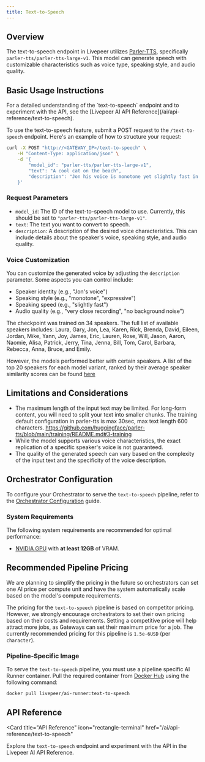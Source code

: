 ```yaml
---
title: Text-to-Speech
---
```


## Overview

The text-to-speech endpoint in Livepeer utilizes
[Parler-TTS](https://github.com/huggingface/parler-tts), specifically
`parler-tts/parler-tts-large-v1`. This model can generate speech with
customizable characteristics such as voice type, speaking style, and audio
quality.

## Basic Usage Instructions

<Tip>
  For a detailed understanding of the `text-to-speech` endpoint and to
  experiment with the API, see the [Livepeer AI API
  Reference](/ai/api-reference/text-to-speech).
</Tip>

To use the text-to-speech feature, submit a POST request to the
`/text-to-speech` endpoint. Here's an example of how to structure your request:

```bash
curl -X POST "http://<GATEWAY_IP>/text-to-speech" \
    -H "Content-Type: application/json" \
    -d '{
        "model_id": "parler-tts/parler-tts-large-v1",
        "text": "A cool cat on the beach",
        "description": "Jon his voice is monotone yet slightly fast in delivery, with a very close recording that almost has no background noise."
    }'
```

### Request Parameters

- `model_id`: The ID of the text-to-speech model to use. Currently, this should
  be set to `"parler-tts/parler-tts-large-v1"`.
- `text`: The text you want to convert to speech.
- `description`: A description of the desired voice characteristics. This can
  include details about the speaker's voice, speaking style, and audio quality.

### Voice Customization

You can customize the generated voice by adjusting the `description` parameter.
Some aspects you can control include:

- Speaker identity (e.g., "Jon's voice")
- Speaking style (e.g., "monotone", "expressive")
- Speaking speed (e.g., "slightly fast")
- Audio quality (e.g., "very close recording", "no background noise")

The checkpoint was trained on 34 speakers. The full list of available speakers
includes: Laura, Gary, Jon, Lea, Karen, Rick, Brenda, David, Eileen, Jordan,
Mike, Yann, Joy, James, Eric, Lauren, Rose, Will, Jason, Aaron, Naomie, Alisa,
Patrick, Jerry, Tina, Jenna, Bill, Tom, Carol, Barbara, Rebecca, Anna, Bruce,
and Emily.

However, the models performed better with certain speakers. A list of the top 20
speakers for each model variant, ranked by their average speaker similarity
scores can be found
[here](https://github.com/huggingface/parler-tts/blob/main/INFERENCE.md#speaker-consistency)

## Limitations and Considerations

- The maximum length of the input text may be limited. For long-form content,
  you will need to split your text into smaller chunks. The training default
  configuration in parler-tts is max 30sec, max text length 600 characters.
  https://github.com/huggingface/parler-tts/blob/main/training/README.md#3-training
- While the model supports various voice characteristics, the exact replication
  of a specific speaker's voice is not guaranteed.
- The quality of the generated speech can vary based on the complexity of the
  input text and the specificity of the voice description.

## Orchestrator Configuration

To configure your Orchestrator to serve the `text-to-speech` pipeline, refer to
the [Orchestrator Configuration](/ai/orchestrators/get-started) guide.

### System Requirements

The following system requirements are recommended for optimal performance:

- [NVIDIA GPU](https://developer.nvidia.com/cuda-gpus) with **at least 12GB** of
  VRAM.

## Recommended Pipeline Pricing

<Note>We are planning to simplify the pricing in the future so orchestrators can set 
one AI price per compute unit and have the system automatically scale based on the 
model's compute requirements.</Note>

The pricing for the `text-to-speech` pipeline is based on competitor pricing. However, 
we strongly encourage orchestrators to set their own pricing based on their costs and 
requirements. Setting a competitive price will help attract more jobs, as Gateways can 
set their maximum price for a job. The currently recommended pricing for this pipeline 
is `1.5e-6USD` (per `character`).

### Pipeline-Specific Image

To serve the `text-to-speech` pipeline, you must use a pipeline specific AI
Runner container. Pull the required container from
[Docker Hub](https://hub.docker.com/r/livepeer/ai-runner/tags?name=text-to-speech-latest)
using the following command:

```bash
docker pull livepeer/ai-runner:text-to-speech
```

## API Reference

<Card
  title="API Reference"
  icon="rectangle-terminal"
  href="/ai/api-reference/text-to-speech"
>
  Explore the `text-to-speech` endpoint and experiment with the API in the
  Livepeer AI API Reference.
</Card>
